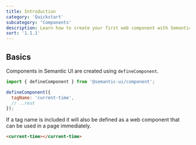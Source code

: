 ```yaml
---
title: Introduction
category: 'Quickstart'
subcategory: 'Components'
description: Learn how to create your first web component with Semantic UI
sort: '1.1.1'
---
```


## Basics
Components in Semantic UI are created using `defineComponent`.

```javascript
import { defineComponent } from '@semantic-ui/component';

defineComponent({
  tagName: 'current-time',
  // ..rest
});
```

If a tag name is included it will also be defined as a web component that can be used in a page immediately.

```html
<current-time></current-time>
```


